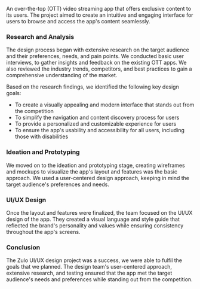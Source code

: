 
An over-the-top (OTT) video streaming app that offers exclusive content to its users. The project aimed to create an intuitive and engaging interface for users to browse and access the app's content seamlessly.

### Research and Analysis

The design process began with extensive research on the target audience and their preferences, needs, and pain points. We conducted basic user interviews, to gather insights and feedback on the existing OTT apps. We also reviewed the industry trends, competitors, and best practices to gain a comprehensive understanding of the market.

Based on the research findings, we identified the following key design goals:

- To create a visually appealing and modern interface that stands out from the competition
- To simplify the navigation and content discovery process for users
- To provide a personalized and customizable experience for users
- To ensure the app's usability and accessibility for all users, including those with disabilities

### Ideation and Prototyping

We moved on to the ideation and prototyping stage, creating wireframes and mockups to visualize the app's layout and features was the basic approach. We used a user-centered design approach, keeping in mind the target audience's preferences and needs.

### UI/UX Design

Once the layout and features were finalized, the team focused on the UI/UX design of the app. They created a visual language and style guide that reflected the brand's personality and values while ensuring consistency throughout the app's screens.

### Conclusion

The Zulo UI/UX design project was a success, we were able to fulfil the goals that we planned. The design team's user-centered approach, extensive research, and testing ensured that the app met the target audience's needs and preferences while standing out from the competition.